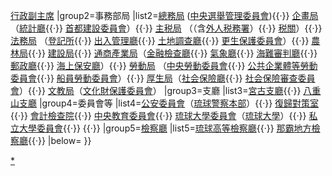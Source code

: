 {{Navbox
|name=琉球政府行政機關
|title=[[琉球政府]]行政機關（1972年）
|list1=[[行政主席 (琉球政府)|行政主席]]{{·}} [[行政副主席 (琉球政府)|行政副主席]]
|group2=事務部局
|list2=[[總務局 (琉球政府)|總務局]] ([[中央選舉管理委員會 (琉球政府)|中央選舉管理委員會]]){{·}} [[企畫局 (琉球政府)|企畫局]] （[[統計廳]]{{·}} [[首都建設委員會]]）{{·}} [[主税局 (琉球政府)|主税局]] （{{nowrap|税務署}}（含[[外人税務署]]）{{·}} [[琉球税關|税關]]）{{·}} [[法務局 (琉球政府)|法務局]] （[[登記所 (琉球政府)|登記所]]{{·}} [[出入管理廳]]{{·}} [[土地調查廳]]{{·}} [[更生保護委員會]]）{{·}} [[農林局 (琉球政府)|農林局]]{{·}} [[建設局 (琉球政府)|建設局]]{{·}} [[通商產業局 (琉球政府)|通商產業局]]（[[金融檢查廳]]{{·}} [[氣象廳 (琉球政府)|氣象廳]]{{·}} [[海難審判廳 (琉球政府)|海難審判廳]]{{·}} [[琉球郵政廳|郵政廳]]{{·}} [[琉球海上保安廳|海上保安廳]]）{{·}} [[勞動局 (琉球政府)|勞動局]] （[[中央勞動委員會 (琉球政府)|中央勞動委員會]]{{·}} [[公共企業體等勞動委員會]]{{·}} [[船員勞動委員會 (琉球政府)|船員勞動委員會]]）{{·}} [[厚生局 (琉球政府)|厚生局]]（[[社会保險廳 (琉球政府)|社会保險廳]]{{·}} [[社会保險審查委員會]]）{{·}} [[文教局 (琉球政府)|文教局]]（[[文化財保護委員會 (琉球政府)|文化財保護委員會]]）
|group3=支廳
|list3=[[宮古支廳]]{{·}} [[八重山支廳]]
|group4=委員會等
|list4=[[公安委員會 (琉球政府)|公安委員會]]（[[琉球警察|琉球警察本部]]）{{·}} [[復歸對策室]]{{·}} [[會計檢查院 (琉球政府)|會計檢查院]]{{·}} [[中央教育委員會 (琉球政府)|中央教育委員會]]{{·}} [[琉球大學委員會]]（[[琉球大學]]）{{·}} [[私立大學委員會]]{{·}} {{nowrap|特別國體實行委員會}}{{·}} {{nowrap|復歸準備委員會顧問代理}}
|group5=[[檢察廳 (琉球政府)|檢察廳]]
|list5=[[琉球高等檢察廳]]{{·}} [[那霸地方檢察廳]]{{·}} {{nowrap|區檢察廳}}
|below=
}}<noinclude>
[[Category:美國統治琉球時期|*]]
</noinclude>